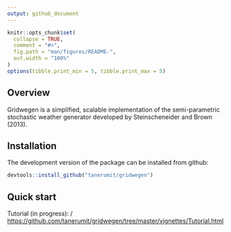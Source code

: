 ```yaml
---
output: github_document
---
```


<!-- README.md is generated from README.Rmd. Please edit that file -->

```r
knitr::opts_chunk$set(
  collapse = TRUE,
  comment = "#>",
  fig.path = "man/figures/README-",
  out.width = "100%"
)
options(tibble.print_min = 5, tibble.print_max = 5)
```

## Overview

Gridwegen is a simplified, scalable implementation of the semi-parametric stochastic weather generator developed by Steinscheneider and Brown (2013).

## Installation

The development version of the package can be installed from github:

```r
devtools::install_github("tanerumit/gridwegen")
```

## Quick start

Tutorial (in progress): /
[https://github.com/tanerumit/gridwegen/tree/master/vignettes/Tutorial.html](https://github.com/tanerumit/gridwegen/tree/master/vignettes/Tutorial.html)


